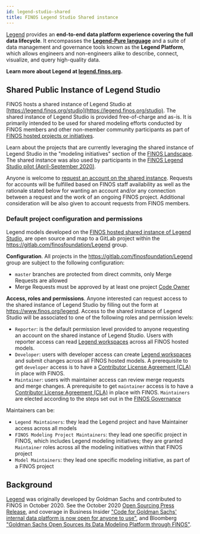 ```yaml
---
id: legend-studio-shared
title: FINOS Legend Studio Shared instance
---
```



[Legend](https://github.com/finos/legend) provides an **end-to-end data platform experience covering the full data lifecycle**. It encompasses the [**Legend-Pure language**](https://github.com/finos/legend-pure) and a suite of data management and governance tools known as the **Legend Platform**, which allows engineers and non-engineers alike to describe, connect, visualize, and query high-quality data. 

**Learn more about Legend at [legend.finos.org](https://legend.finos.org).**

## Shared Public Instance of Legend Studio
FINOS hosts a shared instance of Legend Studio at [https://legend.finos.org/studio](https://legend.finos.org/studio). The shared instance of Legend Studio is provided free-of-charge and as-is. It is primarily intended to be used for shared modeling efforts conducted by FINOS members and other non-member community participants as part of [FINOS hosted projects or initiatives](https://landscape.finos.org/).

Learn about the projects that are currently leveraging the shared instance of Legend Studio in the "modeling initiatives" section of the [FINOS Landscape](https://landscape.finos.org/). The shared instance was also used by participants in the [FINOS Legend Studio pilot (April-September 2020)](https://www.finos.org/press/goldman-sachs-open-sources-its-data-modeling-platform-through-finos). 

Anyone is welcome to [request an account on the shared instance](https://www.finos.org/legend). Requests for accounts will be fulfilled based on FINOS staff availability as well as the rationale stated below for wanting an account and/or any connection between a request and the work of an ongoing FINOS project. Additional consideration will be also given to account requests from FINOS members.

### Default project configuration and permissions

Legend models developed on the [FINOS hosted shared instance of Legend Studio](https://legend.finos.org/studio), are open source and map to a GitLab project within the https://gitlab.com/finosfoundation/Legend group.

**Configuration**. All projects in the https://gitlab.com/finosfoundation/Legend group are subject to the following configuration:
- `master` branches are protected from direct commits, only Merge Requests are allowed
- Merge Requests must be approved by at least one project [Code Owner](https://docs.gitlab.com/ee/user/project/code_owners.html)

**Access, roles and permissions**. Anyone interested can request access to the shared instance of Legend Studio by filling out the form at https://www.finos.org/legend. Access to the shared instance of Legend Studio will be associated to one of the following roles and permission levels:

- `Reporter`: is the default permission level provided to anyone requesting an account on the shared instance of Legend Studio. Users with reporter access can read [Legend workspaces](https://legend.finos.org/docs/studio/create-workspace) across all FINOS hosted models.
- `Developer`: users with developer access can create [Legend workspaces](https://legend.finos.org/docs/studio/create-workspace) and submit changes across all FINOS hosted models. A prerequisite to get `developer` access is to have a [Contributor License Agreement (CLA)](/docs/governance/Software-Projects/contribution-compliance-requirements) in place with FINOS.
- `Maintainer`: users with maintainer access can review merge requests and merge changes. A prerequisite to get `maintainer` access is to have a [Contributor License Agreement (CLA)](/docs/governance/Software-Projects/contribution-compliance-requirements) in place with FINOS. `Maintainers` are elected according to the steps set out in the [FINOS Governance](https://github.com/finos/community/blob/master/governance/Software-Projects/CONTRIBUTING.template.md)

Maintainers can be:
- `Legend Maintainers`: they lead the Legend project and have Maintainer access across all models
- `FINOS Modeling Project Maintainers`: they lead one specific project in FINOS, which includes Legend modeling initiatives; they are granted `Maintainer` roles across all the modeling initiatives within that FINOS project
- `Model Maintainers`: they lead one specific modeling initiative, as part of a FINOS project

## Background
[Legend](https://github.com/finos/legend) was originally developed by Goldman Sachs and contributed to FINOS in October 2020. See the October 2020 [Open Sourcing Press Release](https://www.finos.org/press/goldman-sachs-open-sources-its-data-modeling-platform-through-finos), and coverage in Business Insider ["Code for Goldman Sachs' internal data platform is now open for anyone to use"](https://www.businessinsider.com/code-for-goldmans-data-platform-legend-open-sharing-github-2020-10), and Bloomberg ["Goldman Sachs Open Sources its Data Modeling Platform through FINOS"](https://www.bloomberg.com/press-releases/2020-10-19/goldman-sachs-open-sources-its-data-modeling-platform-through-finos).
